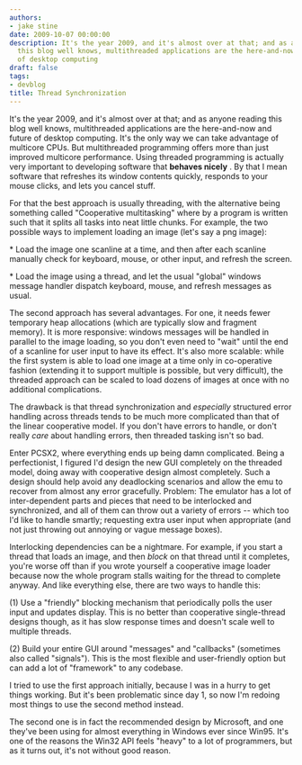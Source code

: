 ```yaml
---
authors:
- jake stine
date: 2009-10-07 00:00:00
description: It's the year 2009, and it's almost over at that; and as anyone reading
  this blog well knows, multithreaded applications are the here-and-now and future
  of desktop computing
draft: false
tags:
- devblog
title: Thread Synchronization
---
```


It's the year 2009, and it's almost over at that; and as anyone reading
this blog well knows, multithreaded applications are the here-and-now
and future of desktop computing. It's the only way we can take advantage
of multicore CPUs. But multithreaded programming offers more than just
improved multicore performance. Using threaded programming is actually
very important to developing software that **behaves nicely** . By that
I mean software that refreshes its window contents quickly, responds to
your mouse clicks, and lets you cancel stuff.

<!-- truncate -->

For that the best approach is usually threading, with the alternative
being something called "Cooperative multitasking" where by a program is
written such that it splits all tasks into neat little chunks. For
example, the two possible ways to implement loading an image (let's say
a png image):

\* Load the image one scanline at a time, and then after each scanline
manually check for keyboard, mouse, or other input, and refresh the
screen.

\* Load the image using a thread, and let the usual "global" windows
message handler dispatch keyboard, mouse, and refresh messages as
usual.

The second approach has several advantages. For one, it needs fewer
temporary heap allocations (which are typically slow and fragment
memory). It is more responsive: windows messages will be handled in
parallel to the image loading, so you don't even need to "wait" until
the end of a scanline for user input to have its effect. It's also more
scalable: while the first system is able to load one image at a time
only in co-operative fashion (extending it to support multiple is
possible, but very difficult), the threaded approach can be scaled to
load dozens of images at once with no additional complications.

The drawback is that thread synchronization and *especially* structured
error handling across threads tends to be much more complicated than
that of the linear cooperative model. If you don't have errors to
handle, or don't really *care* about handling errors, then threaded
tasking isn't so bad.

Enter PCSX2, where everything ends up being damn complicated. Being a
perfectionist, I figured I'd design the new GUI completely on the
threaded model, doing away with cooperative design almost completely.
Such a design should help avoid any deadlocking scenarios and allow the
emu to recover from almost any error gracefully. Problem: The emulator
has a lot of inter-dependent parts and pieces that need to be
interlocked and synchronized, and all of them can throw out a variety of
errors -- which too I'd like to handle smartly; requesting extra user
input when appropriate (and not just throwing out annoying or vague
message boxes).

Interlocking dependencies can be a nightmare. For example, if you start
a thread that loads an image, and then *block* on that thread until it
completes, you're worse off than if you wrote yourself a cooperative
image loader because now the whole program stalls waiting for the thread
to complete anyway. And like everything else, there are two ways to
handle this:

(1) Use a "friendly" blocking mechanism that periodically polls the user
input and updates display. This is no better than cooperative
single-thread designs though, as it has slow response times and doesn't
scale well to multiple threads.

(2) Build your entire GUI around "messages" and "callbacks" (sometimes
also called "signals"). This is the most flexible and user-friendly
option but can add a lot of "framework" to any codebase.

I tried to use the first approach initially, because I was in a hurry to
get things working. But it's been problematic since day 1, so now I'm
redoing most things to use the second method instead.

The second one is in fact the recommended design by Microsoft, and one
they've been using for almost everything in Windows ever since Win95.
It's one of the reasons the Win32 API feels "heavy" to a lot of
programmers, but as it turns out, it's not without good reason.